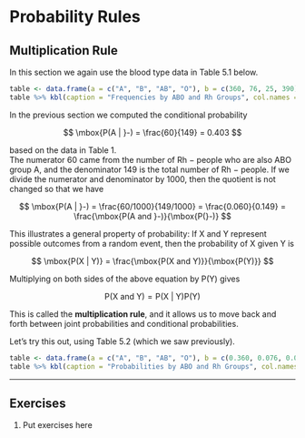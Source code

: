 # Probability Rules

## Multiplication Rule

In this section we again use the blood type data in Table 5.1 below.

```r
table <- data.frame(a = c("A", "B", "AB", "O"), b = c(360, 76, 25, 390), d = c(60, 14, 5, 70))
table %>% kbl(caption = "Frequencies by ABO and Rh Groups", col.names = c("Group", "$+$", "$-$")) %>% kable_styling(full_width = FALSE)
```

In the previous section we computed the conditional probability

$$
\mbox{P(A | }-) = \frac{60}{149} = 0.403
$$

based on the data in Table 1.  
The numerator 60 came from the number of Rh $-$ people who are also ABO group A, 
and the denominator 149 is the total number of Rh $-$ people. 
If we divide the numerator and denominator by 1000, then the quotient is not changed
so that we have

$$
\mbox{P(A | }-) = \frac{60/1000}{149/1000} 
= \frac{0.060}{0.149} = \frac{\mbox{P(A and }-)}{\mbox{P(}-)}
$$

This illustrates a general property of probability: If X and Y represent possible 
outcomes from a random event, then the probability of X given Y is

$$
\mbox{P(X | Y)} = \frac{\mbox{P(X and Y)}}{\mbox{P(Y)}}
$$

Multiplying on both sides of the above equation by P(Y) gives

$$
\mbox{P(X and Y)} = \mbox{P(X | Y)}\mbox{P(Y)}  
$$

This is called the **multiplication rule**, and it allows us to move back and forth
between joint probabilities and conditional probabilities.  

Let's try this out, using Table 5.2 (which we saw previously).  

```r
table <- data.frame(a = c("A", "B", "AB", "O"), b = c(0.360, 0.076, 0.025, 0.390), d = c(0.060, 0.014, 0.005, 0.070))
table %>% kbl(caption = "Probabilities by ABO and Rh Groups", col.names = c("Group", "$+$", "$-$")) %>% kable_styling(full_width = FALSE)
```

---

## Exercises

1. $\text{Put exercises here}$
